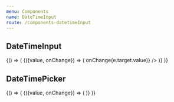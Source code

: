 ```yaml
---
menu: Components
name: DateTimeInput
route: /components-datetimeInput
---
```


## DateTimeInput



<PropsTable of={DateTimeInput} />

<Playground>
  {() => (
    <WithState>
      {({value, onChange}) => (
        <Pane>
          <DateTimeInput name="test" placeholder="Enter date" value={value} onChange={e => onChange(e.target.value)} />
        </Pane>
      )}
    </WithState>
  )}
</Playground>

## DateTimePicker

<PropsTable of={DateTimePicker} />

<Playground>
  {() => (
    <WithState>
      {({value, onChange}) => (
        <Pane>
          <DateTimePicker value={value} onChange={onChange} />
        </Pane>
      )}
    </WithState>
  )}
</Playground>

